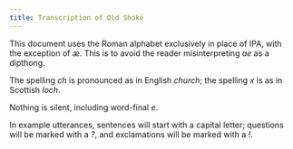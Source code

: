```yaml
---
title: Transcription of Old Shókë
---
```


This document uses the Roman alphabet exclusively in place of IPA, with the exception of _æ_.  This
is to avoid the reader misinterpreting _ae_ as a dipthong.

The spelling _ch_ is pronounced as in English _church_; the spelling _x_ is as in Scottish _loch_.

Nothing is silent, including word-final _e_.

In example utterances, sentences will start with a capital letter; questions will be marked with a
_?_, and exclamations will be marked with a _!_.
